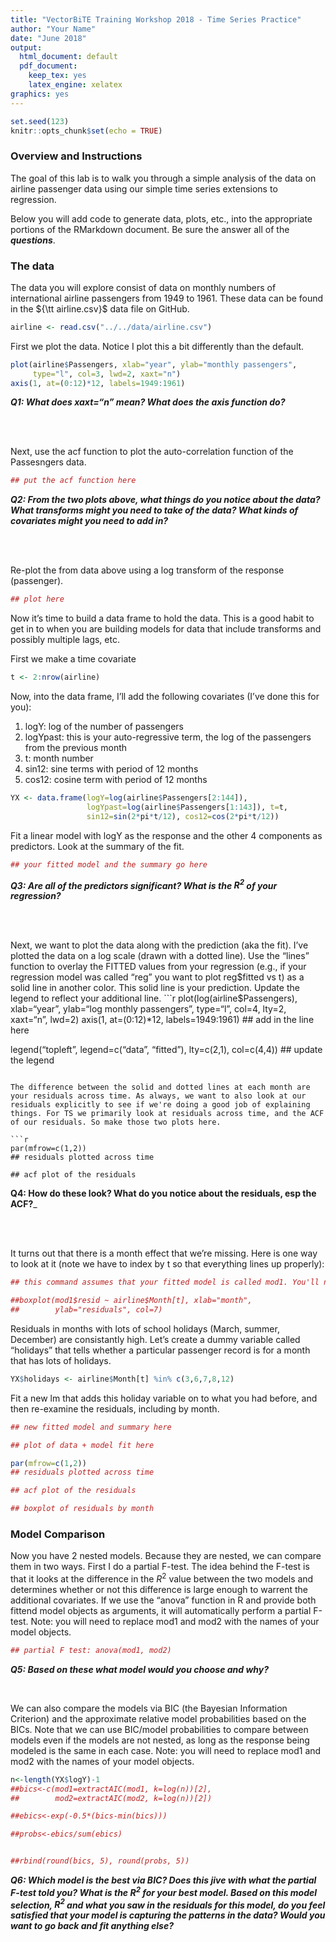 ```yaml
---
title: "VectorBiTE Training Workshop 2018 - Time Series Practice"
author: "Your Name"
date: "June 2018"
output:
  html_document: default
  pdf_document:
    keep_tex: yes
    latex_engine: xelatex
graphics: yes
---
```


```r
set.seed(123)
knitr::opts_chunk$set(echo = TRUE)
```

### Overview and Instructions

The goal of this lab is to walk you through a simple analysis of the data on airline passenger data using our simple time series extensions to regression.  

Below you will add code to generate data, plots, etc., into the appropriate portions of the RMarkdown document. Be sure the answer all of the ___questions___. 


### The data

The data you will explore consist of data on monthly numbers of international airline passengers from 1949 to 1961. These data can be found in the ${\tt airline.csv}$ data file on GitHub. 

```r
airline <- read.csv("../../data/airline.csv")
```


First we plot the data. Notice I plot this a bit differently than the default. 

```r
plot(airline$Passengers, xlab="year", ylab="monthly passengers",
     type="l", col=3, lwd=2, xaxt="n")
axis(1, at=(0:12)*12, labels=1949:1961)
```

___Q1: What does xaxt="n" mean? What does the axis function do?___


<br>
<Br>


Next, use the acf function to plot the auto-correlation function of the Passesngers data.
```r
## put the acf function here


```

___Q2: From the two plots above, what things do you notice about the data? What transforms might you need to take of the data? What kinds of covariates might you need to add in?___


<br>
<br>


Re-plot the from data above using a log transform of the response (passenger).

```r
## plot here

```


Now it's time to build a data frame to hold the data. This is a good habit to get in to when you are building models for data that include transforms and possibly multiple lags, etc. 

First we make a time covariate 
```r
t <- 2:nrow(airline)
```

Now, into the data frame, I'll add the following covariates (I've done this for you):

1. logY: log of the number of passengers 
2. logYpast: this is your auto-regressive term, the log of the passengers from the previous month
3. t: month number
4. sin12: sine terms with period of 12 months
5. cos12: cosine term with period of 12 months

```r
YX <- data.frame(logY=log(airline$Passengers[2:144]),
                 logYpast=log(airline$Passengers[1:143]), t=t,
                 sin12=sin(2*pi*t/12), cos12=cos(2*pi*t/12))
```

Fit a linear model with logY as the response and the other 4 components as predictors. Look at the summary of the fit.

```r
## your fitted model and the summary go here

```

___Q3: Are all of the predictors significant? What is the $R^2$ of your regression?___


<br>
<br>

Next, we want to plot the data along with the prediction (aka the fit). I've plotted the data on a log scale (drawn with a dotted line).  Use the "lines" function to overlay the FITTED values from your regression (e.g., if your regression model was called "reg" you want to plot reg$fitted vs t) as a solid line in another color. This solid line is your prediction. Update the legend to reflect your additional line.
```r
plot(log(airline$Passengers), xlab="year",
     ylab="log monthly passengers", type="l", col=4, lty=2,
     xaxt="n", lwd=2)
axis(1, at=(0:12)*12, labels=1949:1961)
## add in the line here


legend("topleft", legend=c("data", "fitted"), lty=c(2,1), col=c(4,4)) ## update the legend
```

The difference between the solid and dotted lines at each month are your residuals across time. As always, we want to also look at our residuals explicitly to see if we're doing a good job of explaining things. For TS we primarily look at residuals across time, and the ACF of our residuals. So make those two plots here. 

```r
par(mfrow=c(1,2))
## residuals plotted across time

## acf plot of the residuals

```


__Q4: How do these look? What do you notice about the residuals, esp the ACF?___


<br>
<br>


It turns out that there is a month effect that we're missing. Here
is one way to look at it (note we have to index by t so that everything lines up properly):

```r
## this command assumes that your fitted model is called mod1. You'll need to change it to your object

##boxplot(mod1$resid ~ airline$Month[t], xlab="month",
##        ylab="residuals", col=7)
```

Residuals in months with lots of school holidays (March, summer,
December) are consistantly high. Let's create a dummy variable
called "holidays" that tells whether a particular passenger record
is for a month that has lots of holidays.
```r
YX$holidays <- airline$Month[t] %in% c(3,6,7,8,12)
```

Fit a new lm that adds this holiday variable on to what you had before, and then re-examine the residuals, including by month.
```r
## new fitted model and summary here

```

```r
## plot of data + model fit here
```

```r
par(mfrow=c(1,2))
## residuals plotted across time

## acf plot of the residuals

```

```r
## boxplot of residuals by month

```


### Model Comparison

Now you have 2 nested models. Because they are nested, we can compare them in two ways. First I do a partial F-test. The idea behind the F-test is that it looks at the difference in the $R^2$ value between the two models and determines whether or not this difference is large enough to warrent the additional covariates. If we use the "anova" function in R and provide both fittend model objects as arguments, it will automatically perform a partial F-test. Note: you will need to replace mod1 and mod2 with the names of your model objects.

```r
## partial F test: anova(mod1, mod2)
```

___Q5: Based on these what model would you choose and why?___  


<br>

We can also compare the models via BIC (the Bayesian Information Criterion) and the approximate relative model probabilities based on the BICs. Note that we can use BIC/model probabilities to compare between models even if the models are not nested, as long as the response being modeled is the same in each case. Note: you will need to replace mod1 and mod2 with the names of your model objects.
```r
n<-length(YX$logY)-1
##bics<-c(mod1=extractAIC(mod1, k=log(n))[2],
##        mod2=extractAIC(mod2, k=log(n))[2])

##ebics<-exp(-0.5*(bics-min(bics)))

##probs<-ebics/sum(ebics)


##rbind(round(bics, 5), round(probs, 5))
```

___Q6: Which model is the best via BIC? Does this jive with what the partial F-test told you? What is the $R^2$ for your best model. Based on this model selection, $R^2$ and what you saw in the residuals for this model, do you feel satisfied that your model is capturing the patterns in the data? Would you want to go back and fit anything else?___


<br>
<br>


